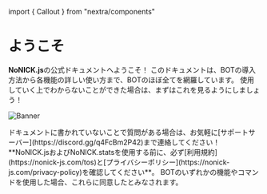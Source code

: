 ﻿import { Callout } from "nextra/components"

# ようこそ

**NoNICK.js**の公式ドキュメントへようこそ！
このドキュメントは、BOTの導入方法から各機能の詳しい使い方まで、BOTのほぼ全てを網羅しています。
使用していく上でわからないことができた場合は、まずはこれを見るようにしましょう！

![Banner](/banner.png)

<Callout>
  ドキュメントに書かれていないことで質問がある場合は、お気軽に[サポートサーバー](https://discord.gg/q4FcBm2P42)まで連絡してください！
</Callout>

<Callout type="error">
  **NoNICK.jsおよびNoNICK.statsを使用する前に、必ず[利用規約](https://nonick-js.com/tos)と[プライバシーポリシー](https://nonick-js.com/privacy-policy)を確認してください**。
  BOTのいずれかの機能やコマンドを使用した場合、これらに同意したとみなされます。
</Callout>
